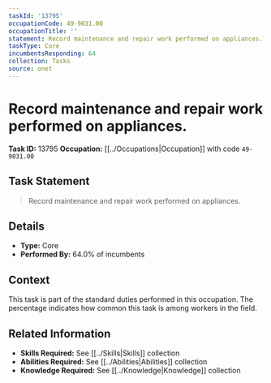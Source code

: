 ```yaml
---
taskId: '13795'
occupationCode: 49-9031.00
occupationTitle: ''
statement: Record maintenance and repair work performed on appliances.
taskType: Core
incumbentsResponding: 64
collection: Tasks
source: onet
---
```

# Record maintenance and repair work performed on appliances.

**Task ID:** 13795
**Occupation:** [[../Occupations|Occupation]] with code `49-9031.00`

## Task Statement

> Record maintenance and repair work performed on appliances.

## Details

- **Type:** Core
- **Performed By:** 64.0% of incumbents

## Context

This task is part of the standard duties performed in this occupation. The percentage indicates how common this task is among workers in the field.

## Related Information

- **Skills Required:** See [[../Skills|Skills]] collection
- **Abilities Required:** See [[../Abilities|Abilities]] collection
- **Knowledge Required:** See [[../Knowledge|Knowledge]] collection
